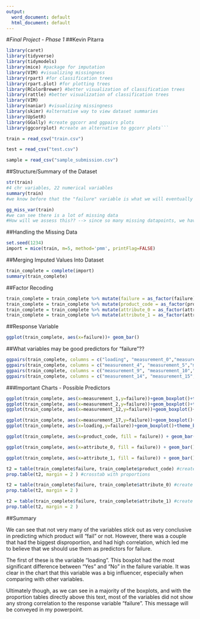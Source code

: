 ---
output:
  word_document: default
  html_document: default
---
#*Final Project - Phase 1*
##Kevin Pitarra

```{r, warning=FALSE,message=FALSE}
library(caret)
library(tidyverse)
library(tidymodels)
library(mice) #package for imputation
library(VIM) #visualizing missingness
library(rpart) #for classification trees
library(rpart.plot) #for plotting trees
library(RColorBrewer) #better visualization of classification trees
library(rattle) #better visualization of classification trees
library(VIM)
library(naniar) #visualizing missingness
library(skimr) #alternative way to view dataset summaries
library(UpSetR)
library(GGally) #create ggcorr and ggpairs plots
library(ggcorrplot) #create an alternative to ggcorr plots```
```

```{r, warning=FALSE,message=FALSE}
train = read_csv("train.csv")

test = read_csv("test.csv")

sample = read_csv("sample_submission.csv")
```


##Structure/Summary of the Dataset 
```{r, warning=FALSE,message=FALSE}
str(train)
#4 chr variables, 22 numerical variables
summary(train)
#we know before that the "failure" variable is what we will eventually try to predict
```

```{r}
gg_miss_var(train)
#we can see there is a lot of missing data
#How will we assess this?? --> since so many missing datapoints, we have to import... can't just delete
```

##Handling the Missing Data
```{r}
set.seed(1234) 
import = mice(train, m=5, method='pmm', printFlag=FALSE)
```
##Merging Imputed Values Into Dataset
```{r}
train_complete = complete(import)
summary(train_complete)
```



##Factor Recoding
```{r}
train_complete = train_complete %>% mutate(failure = as_factor(failure))
train_complete = train_complete %>% mutate(product_code = as_factor(product_code))
train_complete = train_complete %>% mutate(attribute_0 = as_factor(attribute_0))
train_complete = train_complete %>% mutate(attribute_1 = as_factor(attribute_1))
```

##Response Variable
```{r}
ggplot(train_complete, aes(x=failure))+ geom_bar()
```


##What variables may be good predictors for "failure"??
```{r}
ggpairs(train_complete, columns = c("loading", "measurement_0","measurement_1", "measurement_2", "measurement_3","failure"))
ggpairs(train_complete, columns = c("measurement_4", "measurement_5","measurement_6", "measurement_7", "measurement_8","failure"))
ggpairs(train_complete, columns = c("measurement_9", "measurement_10","measurement_11", "measurement_12", "measurement_13","failure"))
ggpairs(train_complete, columns = c("measurement_14", "measurement_15","measurement_16", "measurement_17","failure"))
```



###Important Charts - Possible Predictors
```{r}
ggplot(train_complete, aes(x=measurement_1,y=failure))+geom_boxplot()+theme_bw()
ggplot(train_complete, aes(x=measurement_2,y=failure))+geom_boxplot()+theme_bw()
ggplot(train_complete, aes(x=measurement_12,y=failure))+geom_boxplot()+theme_bw()

ggplot(train_complete, aes(x=measurement_17,y=failure))+geom_boxplot()+theme_bw()
ggplot(train_complete, aes(x=loading,y=failure))+geom_boxplot()+theme_bw()
```


```{r}
ggplot(train_complete, aes(x=product_code, fill = failure)) + geom_bar() + theme_bw()

ggplot(train_complete, aes(x=attribute_0, fill = failure)) + geom_bar() + theme_bw()

ggplot(train_complete, aes(x=attribute_1, fill = failure)) + geom_bar() + theme_bw()

t2 = table(train_complete$failure, train_complete$product_code) #create a table object
prop.table(t2, margin = 2 ) #crosstab with proportions

t2 = table(train_complete$failure, train_complete$attribute_0) #create a table object
prop.table(t2, margin = 2 )

t2 = table(train_complete$failure, train_complete$attribute_1) #create a table object
prop.table(t2, margin = 2 )
```

##Summary

We can see that not very many of the variables stick out as very conclusive in predicting which product will "fail" or not. However, there was a couple that had the biggest disproportion, and had high correlation, which led me to believe that we should use them as predictors for failure.

The first of these is the variable "loading". This boxplot had the most significant difference between "Yes" and "No" in the failure variable. It was clear in the chart that this variable was a big influencer, especially when comparing with other variables. 

Ultimately though, as we can see in a majority of the boxplots, and with the proportion tables directly above this text, most of the variables did not show any strong correlation to the response variable "failure". This message will be conveyed in my powerpoint.
